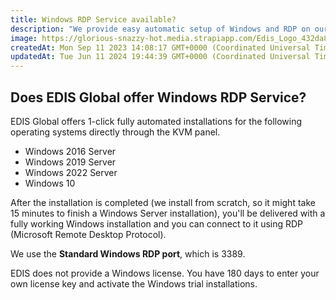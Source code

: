 ```yaml
---
title: Windows RDP Service available?
description: "We provide easy automatic setup of Windows and RDP on our VPS panel, covering Windows Server versions and Windows 10. Note: We don't give Windows licenses!"
image: https://glorious-snazzy-hot.media.strapiapp.com/Edis_Logo_432da83b15.jpg
createdAt: Mon Sep 11 2023 14:08:17 GMT+0000 (Coordinated Universal Time)
updatedAt: Tue Jun 11 2024 19:44:39 GMT+0000 (Coordinated Universal Time)
---
```



## Does EDIS Global offer Windows RDP Service?

EDIS Global offers 1-click fully automated installations for the following operating systems directly through the KVM panel. &#x20;

- Windows 2016 Server
- Windows 2019 Server
- Windows 2022 Server
- Windows 10

After the installation is completed (we install from scratch, so it might take 15 minutes to finish a Windows Server installation), you'll be delivered with a fully working Windows installation and you can connect to it using RDP (Microsoft Remote Desktop Protocol).

We use the **Standard Windows RDP port**, which is 3389.

<Note>
  EDIS does not provide a Windows license. You have 180 days to enter your own
  license key and activate the Windows trial installations.
</Note>

<CtaButton
  label='BUY Windows RDP'
  link='https://www.edisglobal.com'
  openInNewTab={true}
/>
